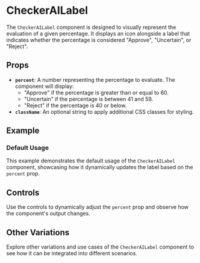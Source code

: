 
# CheckerAILabel

<Meta of={CheckerAILabelStories} />

The `CheckerAILabel` component is designed to visually represent the evaluation of a given percentage. It displays an icon alongside a label that indicates whether the percentage is considered "Approve", "Uncertain", or "Reject".

## Props

- **`percent`**: A number representing the percentage to evaluate. The component will display:
  - "Approve" if the percentage is greater than or equal to 60.
  - "Uncertain" if the percentage is between 41 and 59.
  - "Reject" if the percentage is 40 or below.
- **`className`**: An optional string to apply additional CSS classes for styling.

## Example

### Default Usage

<Story of={CheckerAILabelStories.Default} />

This example demonstrates the default usage of the `CheckerAILabel` component, showcasing how it dynamically updates the label based on the `percent` prop.

## Controls

<Controls />

Use the controls to dynamically adjust the `percent` prop and observe how the component's output changes.

## Other Variations

<Stories />

Explore other variations and use cases of the `CheckerAILabel` component to see how it can be integrated into different scenarios.
